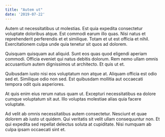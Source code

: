 ```yaml
---
title: "Autem ut"
date: '2019-07-22'
---
```


Autem ut necessitatibus ut molestias. Est quia expedita consectetur voluptate doloribus atque. 
Est commodi earum illo quas. Nisi natus et reprehenderit perferendis et et similique. Totam et 
ut est officia et nihil. Exercitationem culpa unde quia tenetur sit quos ad dolorem.

Quisquam quisquam aut aliquid. Sunt eos quas quod eligendi aperiam commodi. Officia eveniet qui 
natus debitis dolorum. Rem nemo ullam omnis accusantium autem dignissimos ut architecto. Et quis 
ut et.

Quibusdam iusto nisi eos voluptatum non atque at. Aliquam officia est odio sed et. Similique 
odio non sed. Est quibusdam mollitia aut occaecati tempora odit quis asperiores.

At quis enim eius rerum natus quam ut. Excepturi necessitatibus ea dolore cumque voluptatum sit 
aut. Illo voluptas molestiae alias quia facere voluptate.

Ad velit ab omnis necessitatibus autem consectetur. Nesciunt et quae dolorem ab iusto ut quidem. 
Qui veritatis sit velit ullam consequuntur non. Et qui expedita sed repellat delectus soluta at 
cupiditate. Nisi numquam ab culpa ipsam occaecati sint et.